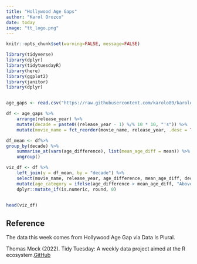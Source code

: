 ```yaml
---
title: "Hollywood Age Gaps"
author: "Karol Orozco"
date: today
image: "tt_logo.png"
---
```



```r
knitr::opts_chunk$set(warning=FALSE, message=FALSE)

library(tidyverse)
library(dplyr)
library(tidytuesdayR)
library(here)
library(ggplot2)
library(janitor)
library(dplyr)


age_gaps <- read.csv("https://raw.githubusercontent.com/karolo89/karolo_website/main/data/2023/2023-02-14/age_gaps.csv")
```



```r
df <- age_gaps %>%
    arrange(release_year) %>% 
    mutate(decade = paste0((release_year - 1) %/% 10 * 10, "'s")) %>% 
    mutate(movie_name = fct_reorder(movie_name, release_year, .desc = TRUE)) 

df_mean <- df%>%
group_by(decade) %>% 
    summarise_at(vars(age_difference), list(mean_age_diff = mean)) %>% 
    ungroup()

viz_df <- df %>% 
    left_join(y = df_mean, by = "decade") %>% 
    select(movie_name, release_year, age_difference, mean_age_diff, decade) %>% 
    mutate(age_category = ifelse(age_difference > mean_age_diff, "Above Average", "Below Average")) %>% 
    dplyr::mutate_if(is.numeric, round, 0) 


head(viz_df)
```






## Reference

The data this week comes from Hollywood Age Gap via Data Is Plural.

Thomas Mock (2022). Tidy Tuesday: A weekly data project aimed at the R ecosystem.[GitHub](https://github.com/rfordatascience/tidytuesday)
